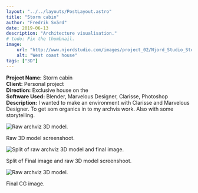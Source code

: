```yaml
---
layout: "../../layouts/PostLayout.astro"
title: "Storm cabin"
author: "Fredrik Svärd"
date: 2019-06-13
description: "Architecture visualisation."
# todo: Fix the thumbnail.
image:
    url: "http://www.njordstudio.com/images/project_02/Njord_Studio_Storm_Cabin_01.jpg"
    alt: "West coast house"
tags: ["3D"]
---
```



<b>Project Name:</b> Storm cabin<br />
<b>Client:</b> Personal project<br />
<b>Direction:</b> Exclusive house on the<br />
<b>Software Used:</b> Blender, Marvelous Designer, Clarisse, Photoshop<br />
<b>Description:</b> I wanted to make an environment with Clarisse and Marvelous Designer. To get som organics in to my archvis work. Also with some storytelling.<br />

![Raw archviz 3D model.](../../../src/images/project_02/Njord_Studio_Storm_Cabin_02.jpg)
<figcaption>Raw 3D model screenshoot.</figcaption>

![Split of raw archviz 3D model and final image.](../../../src/images/project_02/Njord_Studio_Storm_Cabin_03.jpg)
<figcaption>Split of Final image and raw 3D model screenshoot.</figcaption>

![Raw archviz 3D model.](../../../src/images/project_02/Njord_Studio_Storm_Cabin_01.jpg)
<figcaption>Final CG image.</figcaption>